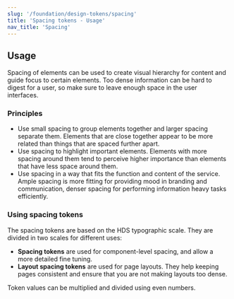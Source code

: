 ```yaml
---
slug: '/foundation/design-tokens/spacing'
title: 'Spacing tokens - Usage'
nav_title: 'Spacing'
---
```




## Usage

Spacing of elements can be used to create visual hierarchy for content and guide focus to certain elements. Too dense information can be hard to digest for a user, so make sure to leave enough space in the user interfaces.

### Principles
- Use small spacing to group elements together and larger spacing separate them. Elements that are close together appear to be more related than things that are spaced further apart.
- Use spacing to highlight important elements. Elements with more spacing around them tend to perceive higher importance than elements that have less space around them.
- Use spacing in a way that fits the function and content of the service. Ample spacing is more fitting for providing mood in branding and communication, denser spacing for performing information heavy tasks efficiently.

### Using spacing tokens
The spacing tokens are based on the HDS typographic scale. They are divided in two scales for different uses:

- **Spacing tokens** are used for component-level spacing, and allow a more detailed fine tuning.
- **Layout spacing tokens** are used for page layouts. They help keeping pages consistent and ensure that you are not making layouts too dense.

Token values can be multiplied and divided using even numbers.
